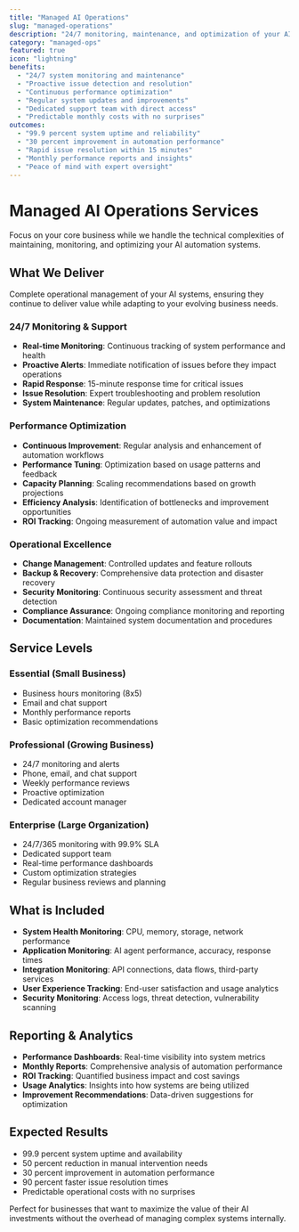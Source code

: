 ```yaml
---
title: "Managed AI Operations"
slug: "managed-operations"
description: "24/7 monitoring, maintenance, and optimization of your AI systems to ensure peak performance, maximum uptime, and continuous improvement of your automation investments."
category: "managed-ops"
featured: true
icon: "lightning"
benefits:
  - "24/7 system monitoring and maintenance"
  - "Proactive issue detection and resolution"
  - "Continuous performance optimization"
  - "Regular system updates and improvements"
  - "Dedicated support team with direct access"
  - "Predictable monthly costs with no surprises"
outcomes:
  - "99.9 percent system uptime and reliability"
  - "30 percent improvement in automation performance"
  - "Rapid issue resolution within 15 minutes"
  - "Monthly performance reports and insights"
  - "Peace of mind with expert oversight"
---
```


# Managed AI Operations Services

Focus on your core business while we handle the technical complexities of maintaining, monitoring, and optimizing your AI automation systems.

## What We Deliver

Complete operational management of your AI systems, ensuring they continue to deliver value while adapting to your evolving business needs.

### 24/7 Monitoring & Support

- **Real-time Monitoring**: Continuous tracking of system performance and health
- **Proactive Alerts**: Immediate notification of issues before they impact operations
- **Rapid Response**: 15-minute response time for critical issues
- **Issue Resolution**: Expert troubleshooting and problem resolution
- **System Maintenance**: Regular updates, patches, and optimizations

### Performance Optimization

- **Continuous Improvement**: Regular analysis and enhancement of automation workflows
- **Performance Tuning**: Optimization based on usage patterns and feedback
- **Capacity Planning**: Scaling recommendations based on growth projections
- **Efficiency Analysis**: Identification of bottlenecks and improvement opportunities
- **ROI Tracking**: Ongoing measurement of automation value and impact

### Operational Excellence

- **Change Management**: Controlled updates and feature rollouts
- **Backup & Recovery**: Comprehensive data protection and disaster recovery
- **Security Monitoring**: Continuous security assessment and threat detection
- **Compliance Assurance**: Ongoing compliance monitoring and reporting
- **Documentation**: Maintained system documentation and procedures

## Service Levels

### Essential (Small Business)
- Business hours monitoring (8x5)
- Email and chat support
- Monthly performance reports
- Basic optimization recommendations

### Professional (Growing Business)
- 24/7 monitoring and alerts
- Phone, email, and chat support
- Weekly performance reviews
- Proactive optimization
- Dedicated account manager

### Enterprise (Large Organization)
- 24/7/365 monitoring with 99.9% SLA
- Dedicated support team
- Real-time performance dashboards
- Custom optimization strategies
- Regular business reviews and planning

## What is Included

- **System Health Monitoring**: CPU, memory, storage, network performance
- **Application Monitoring**: AI agent performance, accuracy, response times
- **Integration Monitoring**: API connections, data flows, third-party services
- **User Experience Tracking**: End-user satisfaction and usage analytics
- **Security Monitoring**: Access logs, threat detection, vulnerability scanning

## Reporting & Analytics

- **Performance Dashboards**: Real-time visibility into system metrics
- **Monthly Reports**: Comprehensive analysis of automation performance
- **ROI Tracking**: Quantified business impact and cost savings
- **Usage Analytics**: Insights into how systems are being utilized
- **Improvement Recommendations**: Data-driven suggestions for optimization

## Expected Results

- 99.9 percent system uptime and availability
- 50 percent reduction in manual intervention needs
- 30 percent improvement in automation performance
- 90 percent faster issue resolution times
- Predictable operational costs with no surprises

Perfect for businesses that want to maximize the value of their AI investments without the overhead of managing complex systems internally.